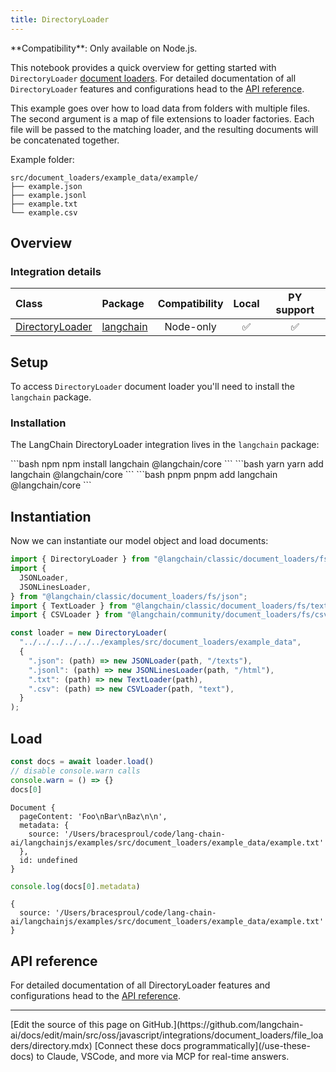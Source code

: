 ```yaml
---
title: DirectoryLoader
---
```



<Tip>
**Compatibility**: Only available on Node.js.
</Tip>

This notebook provides a quick overview for getting started with `DirectoryLoader` [document loaders](/oss/javascript/integrations/document_loaders). For detailed documentation of all `DirectoryLoader` features and configurations head to the [API reference](https://api.js.langchain.com/classes/langchain.document_loaders_fs_directory.DirectoryLoader.html).

This example goes over how to load data from folders with multiple files. The second argument is a map of file extensions to loader factories. Each file will be passed to the matching loader, and the resulting documents will be concatenated together.

Example folder:

```text
src/document_loaders/example_data/example/
├── example.json
├── example.jsonl
├── example.txt
└── example.csv
```

## Overview

### Integration details

| Class | Package | Compatibility | Local | PY support |
| :--- | :--- | :---: | :---: |  :---: |
| [DirectoryLoader](https://api.js.langchain.com/classes/langchain.document_loaders_fs_directory.DirectoryLoader.html) | [langchain](https://api.js.langchain.com/modules/langchain.document_loaders_fs_directory.html) | Node-only | ✅ | ✅ |

## Setup

To access `DirectoryLoader` document loader you'll need to install the `langchain` package.

### Installation

The LangChain DirectoryLoader integration lives in the `langchain` package:

<CodeGroup>
```bash npm
npm install langchain @langchain/core
```
```bash yarn
yarn add langchain @langchain/core
```
```bash pnpm
pnpm add langchain @langchain/core
```
</CodeGroup>

## Instantiation

Now we can instantiate our model object and load documents:

```typescript
import { DirectoryLoader } from "@langchain/classic/document_loaders/fs/directory";
import {
  JSONLoader,
  JSONLinesLoader,
} from "@langchain/classic/document_loaders/fs/json";
import { TextLoader } from "@langchain/classic/document_loaders/fs/text";
import { CSVLoader } from "@langchain/community/document_loaders/fs/csv";

const loader = new DirectoryLoader(
  "../../../../../../examples/src/document_loaders/example_data",
  {
    ".json": (path) => new JSONLoader(path, "/texts"),
    ".jsonl": (path) => new JSONLinesLoader(path, "/html"),
    ".txt": (path) => new TextLoader(path),
    ".csv": (path) => new CSVLoader(path, "text"),
  }
);
```

## Load

```typescript
const docs = await loader.load()
// disable console.warn calls
console.warn = () => {}
docs[0]
```

```output
Document {
  pageContent: 'Foo\nBar\nBaz\n\n',
  metadata: {
    source: '/Users/bracesproul/code/lang-chain-ai/langchainjs/examples/src/document_loaders/example_data/example.txt'
  },
  id: undefined
}
```

```typescript
console.log(docs[0].metadata)
```

```output
{
  source: '/Users/bracesproul/code/lang-chain-ai/langchainjs/examples/src/document_loaders/example_data/example.txt'
}
```

## API reference

For detailed documentation of all DirectoryLoader features and configurations head to the [API reference](https://api.js.langchain.com/classes/langchain.document_loaders_fs_directory.DirectoryLoader.html).

---

<Callout icon="pen-to-square" iconType="regular">
    [Edit the source of this page on GitHub.](https://github.com/langchain-ai/docs/edit/main/src/oss/javascript/integrations/document_loaders/file_loaders/directory.mdx)
</Callout>
<Tip icon="terminal" iconType="regular">
    [Connect these docs programmatically](/use-these-docs) to Claude, VSCode, and more via MCP for    real-time answers.
</Tip>
